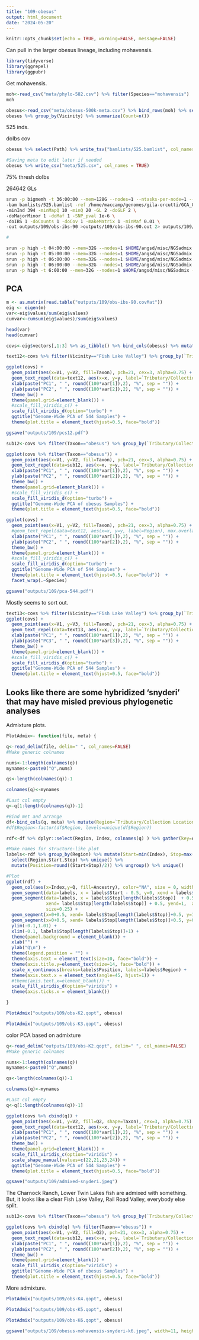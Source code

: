 ```yaml
---
title: "109-obesus"
output: html_document
date: "2024-05-20"
---
```


```r
knitr::opts_chunk$set(echo = TRUE, warning=FALSE, message=FALSE)
```

Can pull in the larger obesus lineage, including mohavensis.    

```r
library(tidyverse)
library(ggrepel)
library(ggpubr)
```


Get mohavensis.  

```r
moh<-read_csv("meta/phylo-582.csv") %>% filter(Species=="mohavensis")
moh
```

```r
obesus<-read_csv("meta/obesus-500k-meta.csv") %>% bind_rows(moh) %>% select(-Path2)
obesus %>% group_by(Vicinity) %>% summarize(Count=n())
```

525 inds. 

doIbs cov

```r
obesus %>% select(Path) %>% write_tsv("bamlists/525.bamlist", col_names = FALSE)

#Saving meta to edit later if needed
obesus %>% write_csv("meta/525.csv", col_names = TRUE)

```

75% thresh doIbs  

264642 GLs

```sh
srun -p bigmemh -t 36:00:00 --mem=128G --nodes=1 --ntasks-per-node=1 --cpus-per-task=12  $HOME/angsd/angsd -P 12  \
-bam bamlists/525.bamlist -ref /home/maccamp/genomes/gila-orcutti/GCA_026230005.1_fGilOrc1.0.hap1_genomic.fna.gz \
-minInd 394 -minMapQ 10 -minQ 20 -GL 2 -doGLF 2 \
-doMajorMinor 1 -doMaf 1 -SNP_pval 1e-6 \
-doIBS 1 -doCounts 1 -doCov 1 -makeMatrix 1 -minMaf 0.01 \
-out outputs/109/obs-ibs-90 >outputs/109/obs-ibs-90.out 2> outputs/109/obs-ibs-90.err &

#

srun -p high -t 04:00:00 --mem=32G --nodes=1 $HOME/angsd/misc/NGSadmix -P 12 -likes outputs/109/obs-ibs-90.beagle.gz -K 2 -minMaf 0.01 -o outputs/109/obs-K2 &
srun -p high -t 05:00:00 --mem=32G --nodes=1 $HOME/angsd/misc/NGSadmix -P 12 -likes outputs/109/obs-ibs-90.beagle.gz -K 3 -minMaf 0.01 -o outputs/109/obs-K3 &
srun -p high -t 06:00:00 --mem=32G --nodes=1 $HOME/angsd/misc/NGSadmix -P 12 -likes outputs/109/obs-ibs-90.beagle.gz -K 4 -minMaf 0.01 -o outputs/109/obs-K4 &
srun -p high -t 06:00:00 --mem=32G --nodes=1 $HOME/angsd/misc/NGSadmix -P 12 -likes outputs/109/obs-ibs-90.beagle.gz -K 5 -minMaf 0.01 -o outputs/109/obs-K5 &
srun -p high -t 6:00:00 --mem=32G --nodes=1 $HOME/angsd/misc/NGSadmix -P 12 -likes outputs/109/obs-ibs-90.beagle.gz -K 6 -minMaf 0.01 -o outputs/109/obs-K6 &


```


## PCA

```r
m <- as.matrix(read.table("outputs/109/obs-ibs-90.covMat"))
eig <- eigen(m)
var<-eig$values/sum(eig$values)
cumvar<-cumsum(eig$values)/sum(eig$values)

head(var)
head(cumvar)
```


```r
covs<-eig$vectors[,1:3] %>% as_tibble() %>% bind_cols(obesus) %>% mutate(Taxon=Species)

text12<-covs %>% filter(Vicinity=="Fish Lake Valley") %>% group_by(`Tributary/Collection Location`) %>% summarize(x=mean(V1), y=mean(V2))

ggplot(covs) +
  geom_point(aes(x=V1, y=V2, fill=Taxon), pch=21, cex=3, alpha=0.75) +
  geom_text_repel(data=text12, aes(x=x, y=y, label=`Tributary/Collection Location`), max.overlaps = Inf) +
  xlab(paste("PC1", " ", round((100*var[1]),2), "%", sep = "")) +
  ylab(paste("PC2", " ", round((100*var[2]),2), "%", sep = "")) +
  theme_bw() +
  theme(panel.grid=element_blank()) +
  #scale_fill_viridis_c() +
  scale_fill_viridis_d(option="turbo") +
  ggtitle("Genome-Wide PCA of 544 Samples") +
  theme(plot.title = element_text(hjust=0.5, face="bold")) 

ggsave("outputs/109/pcs12.pdf")
```
```r
sub12<-covs %>% filter(Taxon=="obesus") %>% group_by(`Tributary/Collection Location`) %>% summarize(x=mean(V1), y=mean(V2))

ggplot(covs %>% filter(Taxon=="obesus")) +
  geom_point(aes(x=V1, y=V2, fill=Taxon), pch=21, cex=3, alpha=0.75) +
  geom_text_repel(data=sub12, aes(x=x, y=y, label=`Tributary/Collection Location`), max.overlaps = Inf) +
  xlab(paste("PC1", " ", round((100*var[1]),2), "%", sep = "")) +
  ylab(paste("PC2", " ", round((100*var[2]),2), "%", sep = "")) +
  theme_bw() +
  theme(panel.grid=element_blank()) +
  #scale_fill_viridis_c() +
  scale_fill_viridis_d(option="turbo") +
  ggtitle("Genome-Wide PCA of obesus Samples") +
  theme(plot.title = element_text(hjust=0.5, face="bold")) 
```



```r
ggplot(covs) +
  geom_point(aes(x=V1, y=V2, fill=Taxon), pch=21, cex=3, alpha=0.75) +
  #geom_text_repel(data=text12, aes(x=x, y=y, label=Region), max.overlaps = Inf) +
  xlab(paste("PC1", " ", round((100*var[1]),2), "%", sep = "")) +
  ylab(paste("PC2", " ", round((100*var[2]),2), "%", sep = "")) +
  theme_bw() +
  theme(panel.grid=element_blank()) +
  #scale_fill_viridis_c() +
  scale_fill_viridis_d(option="turbo") +
  ggtitle("Genome-Wide PCA of 544 Samples") +
  theme(plot.title = element_text(hjust=0.5, face="bold"))  +
  facet_wrap(.~Species)

ggsave("outputs/109/pca-544.pdf")
```
Mostly seems to sort out.
```r
text13<-covs %>% filter(Vicinity=="Fish Lake Valley") %>% group_by(`Tributary/Collection Location`) %>% summarize(x=mean(V1), y=mean(V3))
ggplot(covs) +
  geom_point(aes(x=V1, y=V3, fill=Taxon), pch=21, cex=3, alpha=0.75) +
  geom_text_repel(data=text13, aes(x=x, y=y, label=`Tributary/Collection Location`), max.overlaps = Inf) +
  xlab(paste("PC1", " ", round((100*var[1]),2), "%", sep = "")) +
  ylab(paste("PC3", " ", round((100*var[3]),2), "%", sep = "")) +
  theme_bw() +
  theme(panel.grid=element_blank()) +
  #scale_fill_viridis_c() +
  scale_fill_viridis_d(option="turbo") +
  ggtitle("Genome-Wide PCA of 544 Samples") +
  theme(plot.title = element_text(hjust=0.5, face="bold")) 
```



## Looks like there are some hybridized 'snyderi' that may have misled previous phylogenetic analyses

Admixture plots. 


```r
PlotAdmix<- function(file, meta) {

q<-read_delim(file, delim=" ", col_names=FALSE)
#Make generic colnames

nums<-1:length(colnames(q))
mynames<-paste0("Q",nums)

qs<-length(colnames(q))-1

colnames(q)<-mynames

#Last col empty
q<-q[1:length(colnames(q))-1]

#Bind met and arrange 
df<-bind_cols(q, meta) %>% mutate(Region=`Tributary/Collection Location`) %>% mutate(Taxon=Species) %>% arrange(Taxon,Vicinity) %>% mutate(Index=1:n())
#df$Region<-factor(df$Region, levels=unique(df$Region))

rdf<-df %>% dplyr::select(Region, Index, colnames(q) ) %>% gather(key=Ancestry, value=Q, 3:(3+length(colnames(q))-1))

#Make names for structure-like plot
labels<-rdf %>% group_by(Region) %>% mutate(Start=min(Index), Stop=max(Index)) %>% 
  select(Region,Start,Stop) %>% unique() %>% 
  mutate(Position=round((Start+Stop)/2)) %>% ungroup() %>% unique()

#Plot
ggplot(rdf) + 
  geom_col(aes(x=Index,y=Q, fill=Ancestry), color="NA", size = 0, width = 1) +
  geom_segment(data=labels, x = labels$Start - 0.5, y=0, xend = labels$Start-0.5, yend=1, alpha=0.9, size=0.25) +
  geom_segment(data=labels, x = labels$Stop[length(labels$Stop)]  + 0.5, y=0, 
               xend= labels$Stop[length(labels$Stop)] + 0.5, yend=1,  alpha=0.9,
               size=0.25) +
  geom_segment(x=0+0.5, xend= labels$Stop[length(labels$Stop)]+0.5, y=1, yend=1, alpha=0.9, size=0.25) +
  geom_segment(x=0+0.5, xend= labels$Stop[length(labels$Stop)]+0.5, y=0, yend=0, alpha=0.9, size=0.25) +
  ylim(-0.1,1.01) +
  xlim(-0.1, labels$Stop[length(labels$Stop)]+1) +
  theme(panel.background = element_blank()) +
  xlab("") +
  ylab("Q\n") +
  theme(legend.position = "") +
  theme(axis.text = element_text(size=10, face="bold")) +
  theme(axis.title.y=element_text(size=14, face="bold")) +
  scale_x_continuous(breaks=labels$Position, labels=labels$Region) +
  theme(axis.text.x = element_text(angle=45, hjust=1)) +
  #theme(axis.text.x=element_blank()) +
  scale_fill_viridis_d(option="viridis") +
  theme(axis.ticks.x = element_blank()) 

}
```


```r
PlotAdmix("outputs/109/obs-K2.qopt", obesus)
```


```r
PlotAdmix("outputs/109/obs-K3.qopt", obesus)
```

color PCA based on admixture

```r
q<-read_delim("outputs/109/obs-K2.qopt", delim=" ", col_names=FALSE)
#Make generic colnames

nums<-1:length(colnames(q))
mynames<-paste0("Q",nums)

qs<-length(colnames(q))-1

colnames(q)<-mynames

#Last col empty
q<-q[1:length(colnames(q))-1]

```

```r
ggplot(covs %>% cbind(q)) +
  geom_point(aes(x=V1, y=V2, fill=Q2, shape=Taxon), cex=3, alpha=0.75) +
  geom_text_repel(data=text12, aes(x=x, y=y, label=`Tributary/Collection Location`), max.overlaps = Inf) +
  xlab(paste("PC1", " ", round((100*var[1]),2), "%", sep = "")) +
  ylab(paste("PC2", " ", round((100*var[2]),2), "%", sep = "")) +
  theme_bw() +
  theme(panel.grid=element_blank()) +
  scale_fill_viridis_c(option="viridis") +
  scale_shape_manual(values=c(22,21,23,24)) +
  ggtitle("Genome-Wide PCA of 544 Samples") +
  theme(plot.title = element_text(hjust=0.5, face="bold")) 

ggsave("outputs/109/admixed-snyderi.jpeg")
```


The Charnock Ranch, Lower Twin Lakes fish are admixed with something. But, it looks like a clear Fish Lake Valley, Rail Road Valley, everybody else split.

```r
sub12<-covs %>% filter(Taxon=="obesus") %>% group_by(`Tributary/Collection Location`) %>% summarize(x=mean(V1), y=mean(V2))

ggplot(covs %>% cbind(q) %>% filter(Taxon=="obesus")) +
  geom_point(aes(x=V1, y=V2, fill=Q2), pch=21, cex=3, alpha=0.75) +
  geom_text_repel(data=sub12, aes(x=x, y=y, label=`Tributary/Collection Location`), max.overlaps = Inf) +
  xlab(paste("PC1", " ", round((100*var[1]),2), "%", sep = "")) +
  ylab(paste("PC2", " ", round((100*var[2]),2), "%", sep = "")) +
  theme_bw() +
  theme(panel.grid=element_blank()) +
  scale_fill_viridis_c(option="viridis") +
  ggtitle("Genome-Wide PCA of obesus Samples") +
  theme(plot.title = element_text(hjust=0.5, face="bold")) 
```


More admixture.   


```r
PlotAdmix("outputs/109/obs-K4.qopt", obesus)
```


```r
PlotAdmix("outputs/109/obs-K5.qopt", obesus)
```

```r
PlotAdmix("outputs/109/obs-K6.qopt", obesus)

ggsave("outputs/109/obesus-mohavensis-snyderi-k6.jpeg", width=11, height=6)
```